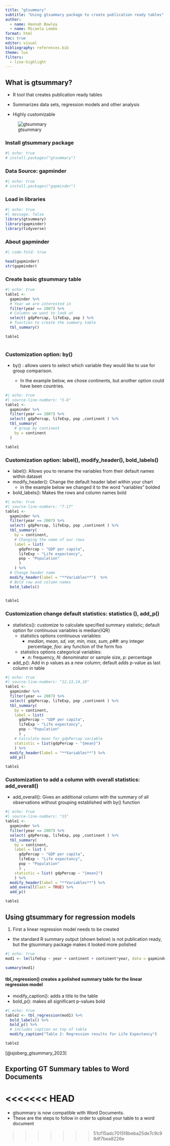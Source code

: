 ```yaml
---
title: "gtsummary"
subtitle: "Using gtsummary package to create publication ready tables"
author:
  - name: Hannah Bowley
  - name: Micaela Lembo
format: html
toc: true
editor: visual
bibliography: references.bib
theme: lux
filters: 
  - line-highlight
---
```


## What is gtsummary?

-   R tool that creates publication ready tables

-   Summarizes data sets, regression models and other analysis

-   Highly customizable

![gtsummary](logo.png)

### Install gtsummary package

```r
#| echo: true
# install.packages("gtsummary")
```

### Data Source: gapminder

```r
#| echo: true
# install.packages("gapminder")
```

### Load in libraries

```r
#| echo: true
#| message: false
library(gtsummary)
library(gapminder)
library(tidyverse)
```

### About gapminder

```r
#| code-fold: true

head(gapminder)
str(gapminder)
```

### Create basic gtsummary table

```r
#| echo: true
table1 <- 
  gapminder %>%
  # Year we are interested in
  filter(year == 2007) %>% 
  # Columns we want to look at
  select( gdpPercap, lifeExp, pop ) %>% 
  # function to create the summary table
  tbl_summary()

table1
  
```

### Customization option: **by()**

-   by() : allows users to select which variable they would like to use for group comparison.

    -   In the example below, we chose continents, but another option could have been countries.

```r
#| echo: true
#| source-line-numbers: "5-8"
table1 <- 
  gapminder %>%
  filter(year == 2007) %>%  
  select( gdpPercap, lifeExp, pop ,continent ) %>% 
  tbl_summary(
    # group by continent
    by = continent  
  )

table1

```

### Customization option: **label()**, **modify_header()**, **bold_labels()**

-   label(): Allows you to rename the variables from their default names within dataset
-   modify_header(): Change the default header label within your chart
    -   in the example below we changed it to the word "variables" bolded
-   bold_labels(): Makes the rows and column names bold

```r
#| echo: true
#| source-line-numbers: "7-17"
table1 <- 
  gapminder %>%
  filter(year == 2007) %>% 
  select( gdpPercap, lifeExp, pop ,continent ) %>% 
  tbl_summary(
    by = continent, 
    # Changing the name of our rows 
    label = list( 
      gdpPercap ~ "GDP per capita",
      lifeExp ~ "Life expectancy",
      pop ~ "Population"
      ) 
    ) %>% 
  # Change header name
  modify_header(label = "**Variables**")  %>% 
  # Bold row and column names
  bold_labels()
 

table1

```

### Customization change default statistics: **statistics ()**, **add_p()**

-   statistics(): customize to calculate specified summary statistic; default option for continuous variables is median{IQR}
    -   statistics options continuous variables:
        -   *median, mean, sd, var, min, max, sum, p##*: any integer percentage, *foo*: any function of the form foo
    -   statistics options categorical variables:
        -   *n*: frequency, *N*: denominator or sample size, *p*: percentage
-   add_p(): Add in p values as a new column; default adds p-value as last column in table

```r
#| echo: true
#| source-line-numbers: "12,13,14,16"
table1 <- 
  gapminder %>%
  filter(year == 2007) %>% 
  select( gdpPercap, lifeExp, pop ,continent ) %>% 
  tbl_summary(
    by = continent, 
    label = list(
      gdpPercap ~ "GDP per capita",
      lifeExp ~ "Life expectancy",
      pop ~ "Population"
      ) ,
    # Calculate mean for gdpPercap variable
    statistic = list(gdpPercap ~ "{mean}")
    ) %>% 
  modify_header(label = "**Variables**") %>% 
  add_p() 

table1
```

### Customization to add a column with overall statistics: **add_overall()**

-   add_overall(): Gives an additional column with the summary of all observations without grouping established with by() function

```r
#| echo: true
#| source-line-numbers: "15"
table1 <- 
  gapminder %>%
  filter(year == 2007) %>% 
  select( gdpPercap, lifeExp, pop ,continent ) %>% 
  tbl_summary(
    by = continent, 
    label = list (
      gdpPercap ~ "GDP per capita",
      lifeExp ~ "Life expectancy",
      pop ~ "Population"
      ) ,
    statistic = list( gdpPercap ~ "{mean}")
    ) %>% 
  modify_header(label = "**Variables**") %>% 
  add_overall(last = TRUE) %>% 
  add_p()

table1

```

## Using gtsummary for regression models

1.  First a linear regression model needs to be created

-   the standard R summary output (shown below) is not publication ready, but the gtsummary package makes it looked more polished

```r
#| echo: true
mod1 <- lm(lifeExp ~ year + continent + continent*year, data = gapminder)

summary(mod1)
```

#### tbl_regression() creates a polished summary table for the linear regression model

-   modify_caption(): adds a title to the table
-   bold_p(): makes all significant p-values bold

```r
#| echo: true
table2 <- tbl_regression(mod1) %>% 
  bold_labels() %>% 
  bold_p() %>% 
  # includes caption on top of table
  modify_caption("Table 2: Regression results for Life Expectancy")

table2
```

[@sjoberg_gtsummary_2023]

## Exporting GT Summary tables to Word Documents
<<<<<<< HEAD
=======

- gtsummary is now compatible with Word Documents. 
- These are the steps to follow in order to upload your table to a word document

>>>>>>> 51cf15adc7015f8beba25de7c9c98df7bea8226e
